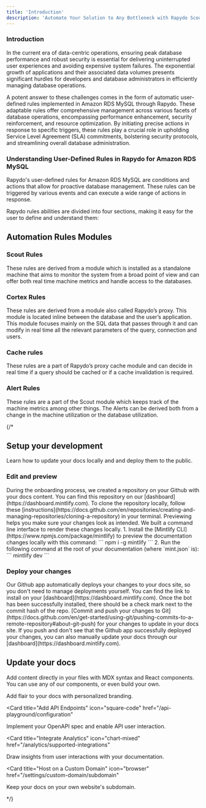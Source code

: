 ```yaml
---
title: 'Introduction'
description: 'Automate Your Solution to Any Bottleneck with Rapydo Scout and Cortex'
---
```


### Introduction

In the current era of data-centric operations, ensuring peak database performance and robust security is essential for delivering uninterrupted user experiences and avoiding expensive system failures. The exponential growth of applications and their associated data volumes presents significant hurdles for developers and database administrators in efficiently managing database operations.

A potent answer to these challenges comes in the form of automatic user-defined rules implemented in Amazon RDS MySQL through Rapydo. These adaptable rules offer comprehensive management across various facets of database operations, encompassing performance enhancement, security reinforcement, and resource optimization. By initiating precise actions in response to specific triggers, these rules play a crucial role in upholding Service Level Agreement (SLA) commitments, bolstering security protocols, and streamlining overall database administration.  

### Understanding User-Defined Rules in Rapydo for Amazon RDS MySQL

Rapydo's user-defined rules for Amazon RDS MySQL are conditions and actions that allow for proactive database management. These rules can be triggered by various events and can execute a wide range of actions in response.

Rapydo rules abilities are divided into four sections, making it easy for the user to define and understand them:

## Automation Rules Modules

### Scout Rules
These rules are derived from a module which is installed as a standalone machine that aims to monitor the system from a broad point of view and can offer both real time machine metrics and handle access to the databases.

### Cortex Rules
These rules are derived from a module also called Rapydo’s proxy. This module is located inline between the database and the user’s application. This module focuses mainly on the SQL data that passes through it and can modify in real time all the relevant parameters of the query, connection and users.

### Cache rules
These rules are a part of Rapydo’s proxy cache module and can decide in real time if a query should be cached or if a cache invalidation is required.

### Alert Rules
These rules are a part of the Scout module which keeps track of the machine metrics among other things. The Alerts can be derived both from a change in the machine utilization or the database utilization.

{/* 
## Setup your development

Learn how to update your docs locally and and deploy them to the public.

### Edit and preview

<AccordionGroup>
  <Accordion icon="github" title="Clone your docs locally">
    During the onboarding process, we created a repository on your Github with
    your docs content. You can find this repository on our
    [dashboard](https://dashboard.mintlify.com). To clone the repository
    locally, follow these
    [instructions](https://docs.github.com/en/repositories/creating-and-managing-repositories/cloning-a-repository)
    in your terminal.
  </Accordion>
  <Accordion icon="rectangle-terminal" title="Preview changes">
    Previewing helps you make sure your changes look as intended. We built a
    command line interface to render these changes locally. 1. Install the
    [Mintlify CLI](https://www.npmjs.com/package/mintlify) to preview the
    documentation changes locally with this command: ``` npm i -g mintlify ```
    2. Run the following command at the root of your documentation (where
    `mint.json` is): ``` mintlify dev ```
  </Accordion>
</AccordionGroup>

### Deploy your changes

<AccordionGroup>

<Accordion icon="message-bot" title="Install our Github app">
  Our Github app automatically deploys your changes to your docs site, so you
  don't need to manage deployments yourself. You can find the link to install on
  your [dashboard](https://dashboard.mintlify.com). Once the bot has been
  successfully installed, there should be a check mark next to the commit hash
  of the repo.
</Accordion>
<Accordion icon="rocket" title="Push your changes">
  [Commit and push your changes to
  Git](https://docs.github.com/en/get-started/using-git/pushing-commits-to-a-remote-repository#about-git-push)
  for your changes to update in your docs site. If you push and don't see that
  the Github app successfully deployed your changes, you can also manually
  update your docs through our [dashboard](https://dashboard.mintlify.com).
</Accordion>

</AccordionGroup>

## Update your docs

Add content directly in your files with MDX syntax and React components. You can use any of our components, or even build your own.

<CardGroup>

<Card title="Style Your Docs" icon="paintbrush" href="/settings/global">
  Add flair to your docs with personalized branding.
</Card>

<Card
  title="Add API Endpoints"
  icon="square-code"
  href="/api-playground/configuration"
>
  Implement your OpenAPI spec and enable API user interaction.
</Card>

<Card
  title="Integrate Analytics"
  icon="chart-mixed"
  href="/analytics/supported-integrations"
>
  Draw insights from user interactions with your documentation.
</Card>

<Card
  title="Host on a Custom Domain"
  icon="browser"
  href="/settings/custom-domain/subdomain"
>
  Keep your docs on your own website's subdomain.
</Card>

</CardGroup> */}
